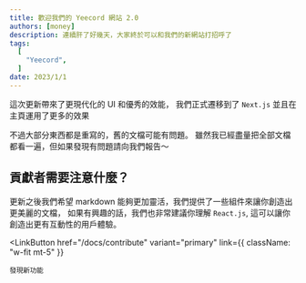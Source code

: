```yaml
---
title: 歡迎我們的 Yeecord 網站 2.0
authors: [money]
description: 連續肝了好幾天，大家終於可以和我們的新網站打招呼了
tags:
  [
	"Yeecord",
  ]
date: 2023/1/1
---
```



這次更新帶來了更現代化的 UI 和優秀的效能，
我們正式遷移到了 `Next.js` 並且在主頁運用了更多的效果

不過大部分東西都是重寫的，舊的文檔可能有問題。
雖然我已經盡量把全部文檔都看一遍，但如果發現有問題請向我們報告～

## 貢獻者需要注意什麼？

更新之後我們希望 markdown 能夠更加靈活，我們提供了一些組件來讓你創造出更美麗的文檔，
如果有興趣的話，我們也非常建議你理解 `React.js`, 這可以讓你創造出更有互動性的用戶體驗。

<LinkButton
    href="/docs/contribute"
    variant="primary"
    link={{ className: "w-fit mt-5" }}
>
    發現新功能
</LinkButton>
